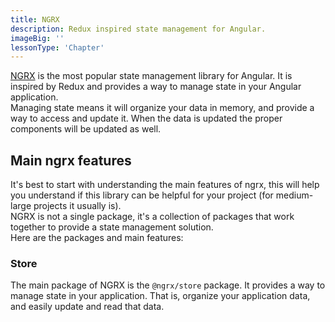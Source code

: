 ```yaml
---
title: NGRX
description: Redux inspired state management for Angular.
imageBig: ''
lessonType: 'Chapter'
---
```


[NGRX](https://www.ngrx.io) is the most popular state management library for Angular. It is inspired by Redux and provides a way to manage state in your Angular application.  
Managing state means it will organize your data in memory, and provide a way to access and update it. When the data is updated the proper components will be updated as well.

## Main ngrx features

It's best to start with understanding the main features of ngrx, this will help you understand if this library can be helpful for your project (for medium-large projects it usually is).  
NGRX is not a single package, it's a collection of packages that work together to provide a state management solution.  
Here are the packages and main features:

### Store

The main package of NGRX is the `@ngrx/store` package. It provides a way to manage state in your application. That is, organize your application data, and easily update and read that data.
